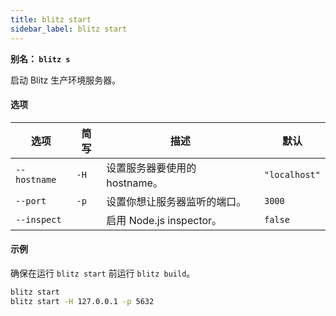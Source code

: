 ```yaml
---
title: blitz start
sidebar_label: blitz start
---
```


**别名： `blitz s`**

启动 Blitz 生产环境服务器。

#### 选项

| 选项         | 简写 | 描述                          | 默认          |
| ------------ | ---- | ----------------------------- | ------------- |
| `--hostname` | `-H` | 设置服务器要使用的 hostname。 | `"localhost"` |
| `--port`     | `-p` | 设置你想让服务器监听的端口。  | `3000`        |
| `--inspect`  |      | 启用 Node.js inspector。      | `false`       |

#### 示例

<Card type="note">

确保在运行 `blitz start` 前运行 `blitz build`。

</Card>

```bash
blitz start
blitz start -H 127.0.0.1 -p 5632
```
